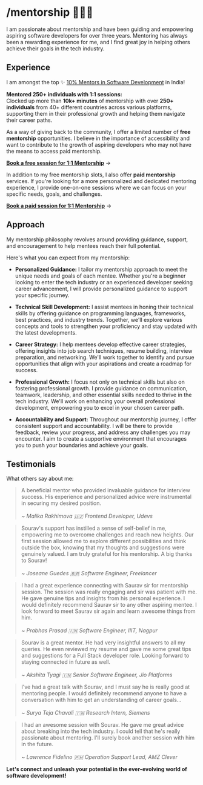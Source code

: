 # /mentorship 👨🏻‍🏫

I am passionate about mentorship and have been guiding and empowering aspiring software developers for over three years. Mentoring has always been a rewarding experience for me, and I find great joy in helping others achieve their goals in the tech industry.

## Experience

I am amongst the top ✨ [10% Mentors in Software Development](https://adplist.org/mentors/sourav-dey) in India!

**Mentored 250+ individuals with 1:1 sessions:**\
Clocked up more than **10k+ minutes** of mentorship with over **250+ individuals** from 40+ different countries across various platforms, supporting them in their professional growth and helping them navigate their career paths.

As a way of giving back to the community, I offer a limited number of **free mentorship** opportunities. I believe in the importance of accessibility and want to contribute to the growth of aspiring developers who may not have the means to access paid mentorship.

[**Book a free session for 1:1 Mentorship**](https://adplist.org/mentors/sourav-dey) &#8594;

In addition to my free mentorship slots, I also offer **paid mentorship** services. If you're looking for a more personalized and dedicated mentoring experience, I provide one-on-one sessions where we can focus on your specific needs, goals, and challenges.

[**Book a paid session for 1:1 Mentorship**](https://topmate.io/souravdey777) &#8594;

## Approach

My mentorship philosophy revolves around providing guidance, support, and encouragement to help mentees reach their full potential.

Here's what you can expect from my mentorship:

- **Personalized Guidance:** I tailor my mentorship approach to meet the unique needs and goals of each mentee. Whether you're a beginner looking to enter the tech industry or an experienced developer seeking career advancement, I will provide personalized guidance to support your specific journey.

- **Technical Skill Development:** I assist mentees in honing their technical skills by offering guidance on programming languages, frameworks, best practices, and industry trends. Together, we'll explore various concepts and tools to strengthen your proficiency and stay updated with the latest developments.

- **Career Strategy:** I help mentees develop effective career strategies, offering insights into job search techniques, resume building, interview preparation, and networking. We'll work together to identify and pursue opportunities that align with your aspirations and create a roadmap for success.

- **Professional Growth:** I focus not only on technical skills but also on fostering professional growth. I provide guidance on communication, teamwork, leadership, and other essential skills needed to thrive in the tech industry. We'll work on enhancing your overall professional development, empowering you to excel in your chosen career path.

- **Accountability and Support:** Throughout our mentorship journey, I offer consistent support and accountability. I will be there to provide feedback, review your progress, and address any challenges you may encounter. I aim to create a supportive environment that encourages you to push your boundaries and achieve your goals.

## Testimonials

What others say about me:

> A beneficial mentor who provided invaluable guidance for interview success. His experience and personalized advice were instrumental in securing my desired position.\
> \
> _~ Malika Rakhimova 🇺🇿 Frontend Developer, Udevs_

> Sourav's support has instilled a sense of self-belief in me, empowering me to overcome challenges and reach new heights. Our first session allowed me to explore different possibilities and think outside the box, knowing that my thoughts and suggestions were genuinely valued. I am truly grateful for his mentorship. A big thanks to Sourav!\
> \
> _~ Joseane Guedes 🇧🇷 Software Engineer, Freelancer_

> I had a great experience connecting with Saurav sir for mentorship session. The session was really engaging and sir was patient with me. He gave genuine tips and insights from his personal experience. I would definitely recommend Saurav sir to any other aspiring mentee. I look forward to meet Saurav sir again and learn awesome things from him.\
> \
> _~ Prabhas Prasad 🇮🇳 Software Engineer, IIIT, Nagpur_

> Sourav is a great mentor. He had very insightful answers to all my queries. He even reviewed my resume and gave me some great tips and suggestions for a Full Stack developer role. Looking forward to staying connected in future as well.\
> \
> _~ Akshita Tyagi 🇮🇳 Senior Software Engineer, Jio Platforms_

> I've had a great talk with Sourav, and I must say he is really good at mentoring people. I would definitely recommend anyone to have a conversation with him to get an understanding of career goals...\
> \
> _~ Surya Teja Chavali 🇮🇳 Research Intern, Siemens_

> I had an awesome session with Sourav. He gave me great advice about breaking into the tech industry. I could tell that he's really passionate about mentoring. I'll surely book another session with him in the future.\
> \
> _~ Lawrence Fidelino 🇵🇭 Operation Support Lead, AMZ Clever_

**Let's connect and unleash your potential in the ever-evolving world of software development!**
